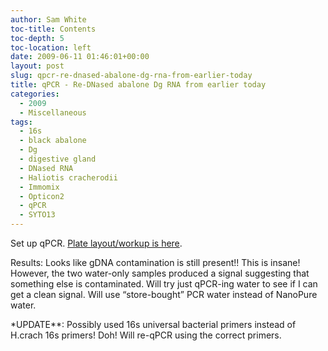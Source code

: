 ```yaml
---
author: Sam White
toc-title: Contents
toc-depth: 5
toc-location: left
date: 2009-06-11 01:46:01+00:00
layout: post
slug: qpcr-re-dnased-abalone-dg-rna-from-earlier-today
title: qPCR - Re-DNased abalone Dg RNA from earlier today
categories:
  - 2009
  - Miscellaneous
tags:
  - 16s
  - black abalone
  - Dg
  - digestive gland
  - DNased RNA
  - Haliotis cracherodii
  - Immomix
  - Opticon2
  - qPCR
  - SYTO13
---
```


Set up qPCR. [Plate layout/workup is here](https://eagle.fish.washington.edu/Arabidopsis/Notebook%20Workup%20Files/20090610-01.jpg).

Results: Looks like gDNA contamination is still present!! This is insane! However, the two water-only samples produced a signal suggesting that something else is contaminated. Will try just qPCR-ing water to see if I can get a clean signal. Will use "store-bought" PCR water instead of NanoPure water.

*UPDATE**: Possibly used 16s universal bacterial primers instead of H.crach 16s primers! Doh! Will re-qPCR using the correct primers.

